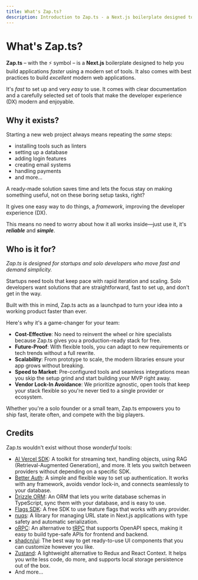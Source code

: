 ```yaml
---
title: What's Zap.ts?
description: Introduction to Zap.ts - a Next.js boilerplate designed to help you build applications faster using a modern set of tools.
---
```


# What's Zap.ts?

**Zap.ts** – with the ⚡️ symbol – is a **Next.js** boilerplate designed to help you build applications _faster_ using a modern set of tools. It also comes with best practices to build _excellent_ modern web applications.

It's _fast_ to set up and very _easy_ to use. It comes with clear documentation and a carefully selected set of tools that make the developer experience (DX) modern and enjoyable.

## Why it exists?

Starting a new web project always means repeating the _same_ steps:

- installing tools such as linters
- setting up a database
- adding login features
- creating email systems
- handling payments
- and more...

A ready-made solution saves time and lets the focus stay on making something useful, not on these boring setup tasks, right?

It gives one easy way to do things, a _framework_, improving the developer experience (DX).

This means no need to worry about how it all works inside—just use it, it's _**reliable**_ and _**simple**_.

## Who is it for?

_Zap.ts is designed for startups and solo developers who move fast and demand simplicity._

Startups need tools that keep pace with rapid iteration and scaling. Solo developers want solutions that are straightforward, fast to set up, and don't get in the way.

Built with this in mind, Zap.ts acts as a launchpad to turn your idea into a working product faster than ever.

Here's why it's a game-changer for your team:

- **Cost-Effective**: No need to reinvent the wheel or hire specialists because Zap.ts gives you a production-ready stack for free.
- **Future-Proof**: With flexible tools, you can adapt to new requirements or tech trends without a full rewrite.
- **Scalability**: From prototype to scale, the modern libraries ensure your app grows without breaking.
- **Speed to Market**: Pre-configured tools and seamless integrations mean you skip the setup grind and start building your MVP right away.
- **Vendor Lock-In Avoidance**: We prioritize agnostic, open tools that keep your stack flexible so you're never tied to a single provider or ecosystem.

Whether you're a solo founder or a small team, Zap.ts empowers you to ship fast, iterate often, and compete with the big players.

## Credits

Zap.ts wouldn't exist without those _wonderful_ tools:

- [AI Vercel SDK](https://sdk.vercel.ai/): A toolkit for streaming text, handling objects, using RAG (Retrieval-Augmented Generation), and more. It lets you switch between providers without depending on a specific SDK.
- [Better Auth](https://better-auth.com/): A simple and flexible way to set up authentication. It works with any framework, avoids vendor lock-in, and connects seamlessly to your database.
- [Drizzle ORM](https://orm.drizzle.team/): An ORM that lets you write database schemas in TypeScript, sync them with your database, and is easy to use.
- [Flags SDK](https://flags-sdk.dev/): A free SDK to use feature flags that works with any provider.
- [nuqs](https://nuqs.vercel.app/): A library for managing URL state in Next.js applications with type safety and automatic serialization.
- [oRPC](https://orpc.unnoq.com/): An alternative to [tRPC](https://trpc.io/) that supports OpenAPI specs, making it easy to build type-safe APIs for frontend and backend.
- [shadcn/ui](https://ui.shadcn.com/): The best way to get ready-to-use UI components that you can customize however you like.
- [Zustand](https://zustand-demo.pmnd.rs/): A lightweight alternative to Redux and React Context. It helps you write less code, do more, and supports local storage persistence out of the box.
- And more...
